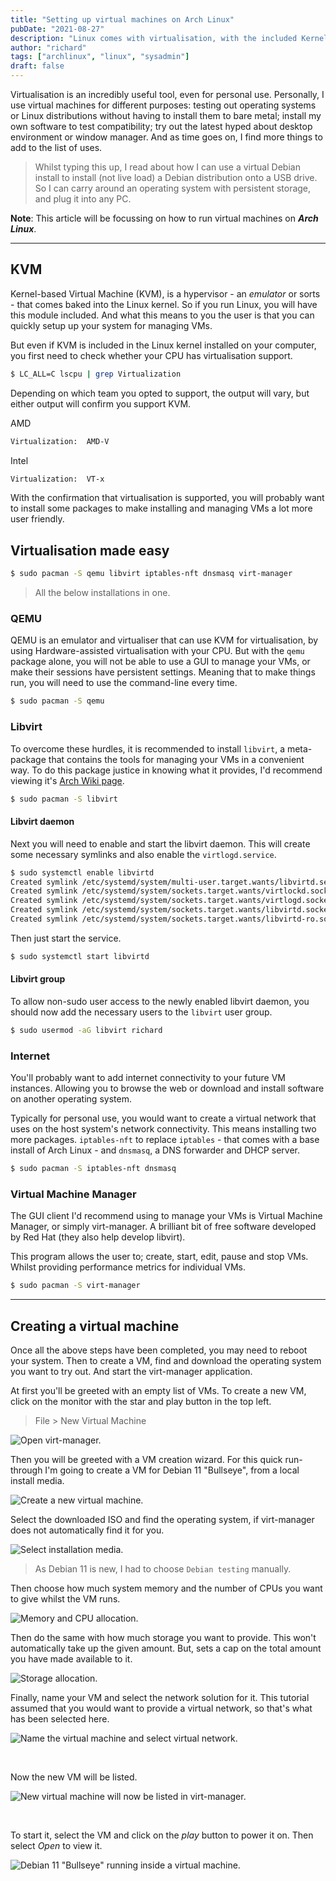 ```yaml
---
title: "Setting up virtual machines on Arch Linux"
pubDate: "2021-08-27"
description: "Linux comes with virtualisation, with the included Kernel-based Virtual Machine (KVM) module. This tutorial goes through the simple steps needed to setup virtual machine management on Arch Linux."
author: "richard"
tags: ["archlinux", "linux", "sysadmin"]
draft: false
---
```



Virtualisation is an incredibly useful tool, even for personal use. Personally, I use virtual machines for different purposes: testing out operating systems or Linux distributions without having to install them to bare metal; install my own software to test compatibility; try out the latest hyped about desktop environment or window manager. And as time goes on, I find more things to add to the list of uses.

> Whilst typing this up, I read about how I can use a virtual Debian install to install (not live load) a Debian distribution onto a USB drive. So I can carry around an operating system with persistent storage, and plug it into any PC.

**Note**: This article will be focussing on how to run virtual machines on **_Arch Linux_**.

---

## KVM

Kernel-based Virtual Machine (KVM), is a hypervisor - an _emulator_ or sorts - that comes baked into the Linux kernel. So if you run Linux, you will have this module included. And what this means to you the user is that you can quickly setup up your system for managing VMs.

But even if KVM is included in the Linux kernel installed on your computer, you first need to check whether your CPU has virtualisation support.

```sh
$ LC_ALL=C lscpu | grep Virtualization
```

Depending on which team you opted to support, the output will vary, but either output will confirm you support KVM.

AMD

```sh
Virtualization:  AMD-V
```

Intel

```sh
Virtualization:  VT-x
```

With the confirmation that virtualisation is supported, you will probably want to install some packages to make installing and managing VMs a lot more user friendly.

## Virtualisation made easy

```sh
$ sudo pacman -S qemu libvirt iptables-nft dnsmasq virt-manager
```

> All the below installations in one.

### QEMU

QEMU is an emulator and virtualiser that can use KVM for virtualisation, by using Hardware-assisted virtualisation with your CPU. But with the `qemu` package alone, you will not be able to use a GUI to manage your VMs, or make their sessions have persistent settings. Meaning that to make things run, you will need to use the command-line every time.

```sh
$ sudo pacman -S qemu
```

### Libvirt

To overcome these hurdles, it is recommended to install `libvirt`, a meta-package that contains the tools for managing your VMs in a convenient way. To do this package justice in knowing what it provides, I'd recommend viewing it's [Arch Wiki page](https://wiki.archlinux.org/title/Libvirt).

```sh
$ sudo pacman -S libvirt
```

#### Libvirt daemon

Next you will need to enable and start the libvirt daemon. This will create some necessary symlinks and also enable the `virtlogd.service`.

```sh
$ sudo systemctl enable libvirtd
Created symlink /etc/systemd/system/multi-user.target.wants/libvirtd.service → /usr/lib/systemd/system/libvirtd.service.
Created symlink /etc/systemd/system/sockets.target.wants/virtlockd.socket → /usr/lib/systemd/system/virtlockd.socket.
Created symlink /etc/systemd/system/sockets.target.wants/virtlogd.socket → /usr/lib/systemd/system/virtlogd.socket.
Created symlink /etc/systemd/system/sockets.target.wants/libvirtd.socket → /usr/lib/systemd/system/libvirtd.socket.
Created symlink /etc/systemd/system/sockets.target.wants/libvirtd-ro.socket → /usr/lib/systemd/system/libvirtd-ro.socket.
```

Then just start the service.

```sh
$ sudo systemctl start libvirtd
```

#### Libvirt group

To allow non-sudo user access to the newly enabled libvirt daemon, you should now add the necessary users to the `libvirt` user group.

```sh
$ sudo usermod -aG libvirt richard
```

### Internet

You'll probably want to add internet connectivity to your future VM instances. Allowing you to browse the web or download and install software on another operating system.

Typically for personal use, you would want to create a virtual network that uses on the host system's network connectivity. This means installing two more packages. `iptables-nft` to replace `iptables` - that comes with a base install of Arch Linux - and `dnsmasq`, a DNS forwarder and DHCP server.

```sh
$ sudo pacman -S iptables-nft dnsmasq
```

### Virtual Machine Manager

The GUI client I'd recommend using to manage your VMs is Virtual Machine Manager, or simply virt-manager. A brilliant bit of free software developed by Red Hat (they also help develop libvirt).

This program allows the user to; create, start, edit, pause and stop VMs. Whilst providing performance metrics for individual VMs.

```sh
$ sudo pacman -S virt-manager
```

---

## Creating a virtual machine

Once all the above steps have been completed, you may need to reboot your system. Then to create a VM, find and download the operating system you want to try out. And start the virt-manager application.

At first you'll be greeted with an empty list of VMs. To create a new VM, click on the monitor with the star and play button in the top left.

> File > New Virtual Machine

<img src={image1.src} alt="Open virt-manager." />

<br />

Then you will be greeted with a VM creation wizard. For this quick run-through I'm going to create a VM for Debian 11 "Bullseye", from a local install media.

<img src={image2.src} alt="Create a new virtual machine." />

<br />

Select the downloaded ISO and find the operating system, if virt-manager does not automatically find it for you.

<img src={image3.src} alt="Select installation media." />

<br />

> As Debian 11 is new, I had to choose `Debian testing` manually.

Then choose how much system memory and the number of CPUs you want to give whilst the VM runs.

<img src={image4.src} alt="Memory and CPU allocation." />

<br />

Then do the same with how much storage you want to provide. This won't automatically take up the given amount. But, sets a cap on the total amount you have made available to it.

<img src={image5.src} alt="Storage allocation." />

<br />

Finally, name your VM and select the network solution for it. This tutorial assumed that you would want to provide a virtual network, so that's what has been selected here.

<img
  src={image6.src}
  alt="Name the virtual machine and select virtual network."
/>

<br />

Now the new VM will be listed.

<img
  src={image7.src}
  alt="New virtual machine will now be listed in virt-manager."
/>

<br />

To start it, select the VM and click on the _play_ button to power it on. Then select _Open_ to view it.

<img
  src={image8.src}
  alt='Debian 11 "Bullseye" running inside a virtual machine.'
/>
